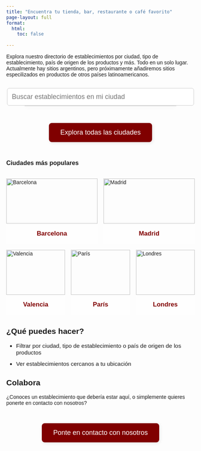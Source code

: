 ```yaml
---
title: "Encuentra tu tienda, bar, restaurante o café favorito"
page-layout: full
format:
  html:
    toc: false
    
---
```


<link href="https://fonts.googleapis.com/css2?family=Savate&display=swap" rel="stylesheet">

<style>
  body {
    font-family: 'Savate', sans-serif;
  }
  .cta-button {
    background-color: #800000;
    color: white;
    padding: 15px 30px;
    border-radius: 8px;
    text-decoration: none;
    font-size: 18px;
    display: inline-block;
    margin: 1em 0;
    box-shadow: 2px 2px 8px rgba(0, 0, 0, 0.1);
  }
  .centered {
    text-align: center;
    margin-top: 2em;
    margin-bottom: 2em;
  }
  .features {
    max-width: 600px;
    margin: 0 auto;
    font-size: 1.1em;
  }
  .features li {
    margin-bottom: 0.8em;
  }
  blockquote {
    font-style: italic;
    color: #555;
    margin: 2em auto;
    max-width: 600px;
  }
  .hero-search {
    text-align: center;
    margin-top: 2em;
  }
  .hero-search input[type="text"] {
    padding: 12px;
    font-size: 18px;
    width: 100%;
    max-width: 500px;
    border-radius: 6px;
    border: 1px solid #ccc;
  }
  .popular-cities {
    text-align: center;
    margin: 3em 0;
  }
  .popular-cities a {
    margin: 0 10px;
    display: inline-block;
    color: #800000;
    text-decoration: none;
    font-size: 1.1em;
  }


  /* --- 2 cols on first row, 3 on second --- */
  .popular-cities-grid{
    display:grid;
    grid-template-columns: repeat(6, 1fr);
    gap: 1rem;
    max-width: 1000px;
    margin: 2rem auto;
  }
  .popular-cities-grid .city-card:nth-child(-n+2){  /* first two */
    grid-column: span 3;
  }
  .popular-cities-grid .city-card:nth-child(n+3){   /* rest */
    grid-column: span 2;
  }

/* mobile fallback: 1 per row */
  @media (max-width: 640px){
    .popular-cities-grid{ grid-template-columns: 1fr; }
    .popular-cities-grid .city-card{ grid-column: auto; }
  }


.city-card:hover {
  transform: scale(1.02);
}

.city-card img {
  width: 100%;
  height: 120px;   /* antes 200px */
  object-fit: cover;
}

.city-name {
  padding: 1em;
  text-align: center;
  font-weight: bold;
  font-size: 1.2em;
  color: #800000;
  background-color: rgba(255, 255, 255, 0.3); /* semi-transparent white */
}


.suggestion-list {
  list-style: none;
  padding: 0;
  margin: 0;
  border: 1px solid #ccc;
  border-top: none;
  max-height: 150px;
  overflow-y: auto;
  position: absolute;
  width: 80%;
  max-width: 500px;
  left: 50%;
  transform: translateX(-50%);
  background: white;
  z-index: 10;
  box-shadow: 0 4px 8px rgba(0,0,0,0.1);
}

.suggestion-list li {
  padding: 10px;
  cursor: pointer;
  border-top: 1px solid #eee;
  font-size: 16px;
  transition: background 0.2s ease;
}

.suggestion-list li:hover {
  background-color: #f0f0f0;
}


.origin-note{
  margin-top:.5rem;
  color:#555;
  font-size:.95rem;
}

</style>





Explora nuestro directorio de establecimientos por ciudad, tipo de establecimiento, país de origen de los productos y más. Todo en un solo lugar. 
Actualmente hay sitios argentinos, pero próximamente añadiremos sitios especilizados en productos de otros países latinoamericanos. 


<div class="hero-search" style="position: relative;">
  <input type="text" id="citySearch" placeholder="Buscar establecimientos en mi ciudad" autocomplete="off" />
  <ul id="citySuggestions" class="suggestion-list"></ul>
</div>

<!-- BUSCADOR DE PAISES DE ORIGI -->
<!-- <div class="hero-filters" style="text-align:center; margin-top:1rem;">
  <select id="originSelect" style="padding:10px; font-size:16px; border-radius:6px; border:1px solid #ccc; width:100%; max-width:500px;">
    <option value="">Todos los países</option>
  </select>
  <div class="origin-note">Proximamente añadiremos más países</div>
</div> -->



<div class="centered">
  <a href="map.html" class="cta-button">Explora todas las ciudades</a>
</div>

### Ciudades más populares

```{=html}
<div class="popular-cities-grid">
  <div class="city-card" onclick="window.location.href='map.html?city=Barcelona'">
    <img src="images/cities/barcelona.jpg" alt="Barcelona">
    <div class="city-name">Barcelona</div>
  </div>
  <div class="city-card" onclick="window.location.href='map.html?city=Madrid'">
    <img src="images/cities/madrid.jpg" alt="Madrid">
    <div class="city-name">Madrid</div>
  </div>
  <div class="city-card" onclick="window.location.href='map.html?city=Valencia'">
    <img src="images/cities/valencia.jpg" alt="Valencia">
    <div class="city-name">Valencia</div>
  </div>
  <div class="city-card" onclick="window.location.href='map.html?city=París'">
    <img src="images/cities/París2.jpg" alt="París">
    <div class="city-name">París</div>
  </div>
  <div class="city-card" onclick="window.location.href='map.html?city=Londres'">
    <img src="images/cities/Londres.jpg" alt="Londres">
    <div class="city-name">Londres</div>
  </div>
</div>
```


## ¿Qué puedes hacer?

<ul class="features">
  <li>Filtrar por ciudad, tipo de establecimiento o país de origen de los productos</li>
  <li>Ver establecimientos cercanos a tu ubicación</li>
</ul>

## Colabora

¿Conoces un establecimiento que debería estar aquí, o simplemente quieres ponerte en contacto con nosotros?

<div class="centered">
  <a href="/contacto.html" class="cta-button">Ponte en contacto con nosotros</a>
</div>


<script>
let centers = [];

const input = document.getElementById("citySearch");
const suggestions = document.getElementById("citySuggestions");

/* --- helpers --- */
const norm = (s) =>
  (s ?? "")
    .toString()
    .normalize("NFD").replace(/[\u0300-\u036f]/g, "") // sin tildes
    .toLowerCase()
    .trim();

/* --- load data (RELATIVE path!) --- */
fetch(encodeURI("data/centers_with_google_maps_and_website_information.json"))
  .then(res => {
    if (!res.ok) throw new Error("No se pudieron cargar los datos");
    return res.json();
  })
  .then(data => { centers = data; })
  .catch(err => { console.error("Error cargando establecimientos:", err); });

/* --- suggestions --- */
input.addEventListener("input", () => {
  const val = norm(input.value);
  suggestions.innerHTML = "";

  if (val.length === 0) {
    suggestions.style.display = "none";
    return;
  }

  // ciudades únicas y limpias
  const allCities = [...new Set(centers.map(c => c.city).filter(Boolean))];

  // filtra sin tildes y por prefijo
  const matches = allCities.filter(c => norm(c).startsWith(val)).slice(0, 12);

  for (const city of matches) {
    const li = document.createElement("li");
    li.textContent = city;
    li.addEventListener("click", () => {
      window.location.href = `map.html?city=${encodeURIComponent(city)}`;
    });
    suggestions.appendChild(li);
  }

  suggestions.style.display = matches.length > 0 ? "block" : "none";
});

/* enter to go */
input.addEventListener("keydown", (e) => {
  if (e.key === "Enter") {
    const val = input.value.trim();
    if (val) {
      window.location.href = `map.html?city=${encodeURIComponent(val)}`;
    }
  }
});

/* click outside to close */
document.addEventListener("click", (e) => {
  if (!input.contains(e.target) && !suggestions.contains(e.target)) {
    suggestions.style.display = "none";
  }
});
</script>

